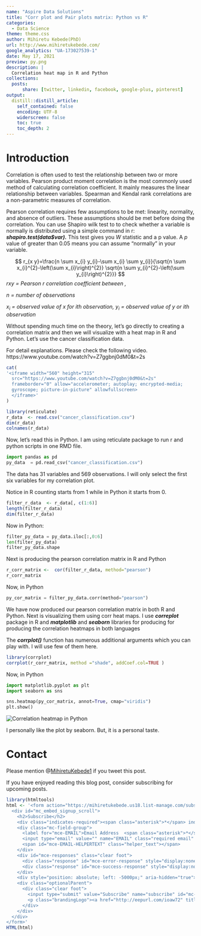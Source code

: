 ---
name: "Aspire Data Solutions"
title: "Corr plot and Pair plots matrix: Python vs R"
categories: 
  - Data Science
theme: theme.css
author: Mihiretu Kebede(PhD)
url: http://www.mihiretukebede.com/ 
google_analytics: "UA-173027539-1"
date: May 17, 2021
preview: py.png
description: |
  Correlation heat map in R and Python
collections:
  posts:
      share: [twitter, linkedin, facebook, google-plus, pinterest]
output:
  distill::distill_article:
    self_contained: false
    encoding: UTF-8
    widerscreen: false
    toc: true
    toc_depth: 2
---

<head>
  <script async src="https://pagead2.googlesyndication.com/pagead/js/adsbygoogle.js?client=ca-pub-4447780400240825" crossorigin="anonymous"></script>
</head>

# Introduction

Correlation is often used to test the relationship between two or more variables. Pearson product moment correlation is the most commonly used method of calculating correlation coefficient. It mainly measures the linear relationship between variables. Spearman and Kendal rank correlations are a non-parametric measures of correlation.

Pearson correlation requires few assumptions to be met: linearity, normality, and absence of outliers. These assumptions should be met before doing the correlation. You can use Shapiro wilk test to to check whether a variable is normally is distributed using a simple command in r: ***shapiro.test(data$var).*** This test gives you *W* statistic and a p value. A *p* value of greater than 0.05 means you can assume "normally" in your variable.

$$
r_{x y}=\frac{n \sum x_{i} y_{i}-\sum x_{i} \sum y_{i}}{\sqrt{n \sum x_{i}^{2}-\left(\sum x_{i}\right)^{2}} \sqrt{n \sum y_{i}^{2}-\left(\sum y_{i}\right)^{2}}}
$$ *rxy = Pearson r correlation coefficient between ,*

*n = number of observations*

*x~i~ = observed value of x for ith observation,
y~i~ = observed value of y or ith observation*

Without spending much time on the theory, let's go directly to creating a correlation matrix and then we will visualize with a heat map in R and Python. Let's use the cancer classification data. 

For detail explanations. Please check the following video. https://www.youtube.com/watch?v=Z7ggbnj0dM0&t=2s 

```{r, eval=knitr::is_html_output(excludes = "epub"), results = 'asis', echo = F}
cat(
'<iframe width="560" height="315" 
  src="https://www.youtube.com/watch?v=Z7ggbnj0dM0&t=2s"
  frameborder="0" allow="accelerometer; autoplay; encrypted-media;
  gyroscope; picture-in-picture" allowfullscreen>
  </iframe>'
)
```


```{r setup, include=T, echo=T}
library(reticulate)
r_data  <- read.csv("cancer_classification.csv")
dim(r_data)
colnames(r_data) 

```

Now, let's read this in Python. I am using reticulate package to run r and python scripts in one RMD file.

```{python,eval=FALSE, include=T, echo=T}
import pandas as pd
py_data  = pd.read_csv("cancer_classification.csv")

```

The data has 31 variables and 569 observations. I will only select the first six variables for my correlation plot.

Notice in R counting starts from 1 while in Python it starts from 0.

```{r, include=T, echo=T}
filter_r_data  <- r_data[, c(1:6)]
length(filter_r_data)
dim(filter_r_data)

```

Now in Python:

```{python,eval=FALSE, include=T, echo=T}
filter_py_data = py_data.iloc[:,0:6]
len(filter_py_data)
filter_py_data.shape

```

Next is producing the pearson correlation matrix in R and Python

```{r, include=TRUE, echo=TRUE, warning=FALSE}

r_corr_matrix <-  cor(filter_r_data, method="pearson")
r_corr_matrix
```

Now, in Python

```{python,eval=FALSE, include=T, echo=T, warning=FALSE, cache=TRUE}
py_cor_matrix = filter_py_data.corr(method="pearson")
```

We have now produced our pearson correlation matrix in both R and Python. Next is visualizing them using corr heat maps. I use ***correplot*** package in R and ***matplotlib*** and ***seaborn*** libraries for producing for producing the correlation heatmaps in both languages

The ***corrplot()*** function has numerous additional arguments which you can play with. I will use few of them here.

```{r, include=TRUE, echo=TRUE, cache=TRUE}
library(corrplot)
corrplot(r_corr_matrix, method ="shade", addCoef.col=TRUE )

```

Now, in Python

```{python,eval=FALSE, include=T, echo=T, message=F,cache=TRUE, warnings=F}
import matplotlib.pyplot as plt
import seaborn as sns
```


```{python,eval=FALSE, include=T, echo=T}
sns.heatmap(py_cor_matrix, annot=True, cmap="viridis")
plt.show()
```


![](images/py-01.png "Correlation heatmap in Python")

I personally like the plot by seaborn. But, it is a personal taste. 

# Contact

Please mention @[MihiretuKebede1](https://twitter.com/MihiretuKebede1) if you tweet this post.

If you have enjoyed reading this blog post, consider subscribing for upcoming posts. 


```{r, results='asis', echo=FALSE}
library(htmltools)
html <- '<form action="https://mihiretukebede.us18.list-manage.com/subscribe/post?u=7996931f0da3fa21654a3274b&amp;id=a7cc1788e4&amp;f_id=00252de7f0" method="post" id="mc-embedded-subscribe-form" name="mc-embedded-subscribe-form" class="validate" target="_blank" novalidate>
  <div id="mc_embed_signup_scroll">
    <h2>Subscribe</h2>
    <div class="indicates-required"><span class="asterisk">*</span> indicates required</div>
    <div class="mc-field-group">
      <label for="mce-EMAIL">Email Address  <span class="asterisk">*</span></label>
      <input type="email" value="" name="EMAIL" class="required email" id="mce-EMAIL" required>
      <span id="mce-EMAIL-HELPERTEXT" class="helper_text"></span>
    </div>
    <div id="mce-responses" class="clear foot">
      <div class="response" id="mce-error-response" style="display:none"></div>
      <div class="response" id="mce-success-response" style="display:none"></div>
    </div>  
    <div style="position: absolute; left: -5000px;" aria-hidden="true"><input type="text" name="b_7996931f0da3fa21654a3274b_a7cc1788e4" tabindex="-1" value=""></div>
    <div class="optionalParent">
      <div class="clear foot">
        <input type="submit" value="Subscribe" name="subscribe" id="mc-embedded-subscribe" class="button">
        <p class="brandingLogo"><a href="http://eepurl.com/ioaw72" title="Mailchimp - email marketing made easy and fun"><img src="https://eep.io/mc-cdn-images/template_images/branding_logo_text_dark_dtp.svg"></a></p>
      </div>
    </div>
  </div>
</form>'
HTML(html)
```

